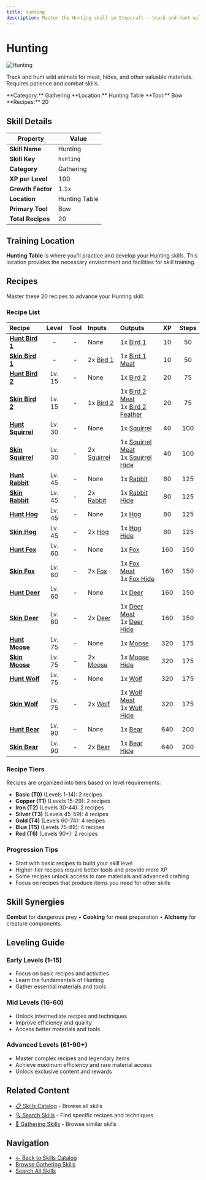 ```yaml
---
title: Hunting
description: Master the Hunting skill in Stepcraft - track and hunt wild animals for meat, hides, and other valuable materials
---
```


# Hunting

<div className="flex items-start gap-6 mb-8">
  <div className="flex-shrink-0">
    <img src="/assets/icons/hunting.png" alt="Hunting" className="w-24 h-24 border rounded-lg" />
  </div>
  <div className="flex-1">
    <div className="space-y-2">
      <p className="text-lg text-muted-foreground">Track and hunt wild animals for meat, hides, and other valuable materials. Requires patience and combat skills.</p>
      <div className="flex flex-wrap gap-4 text-sm">
        <span className="px-2 py-1 bg-blue-100 dark:bg-blue-900 rounded-md">
          **Category:** Gathering
        </span>
        <span className="px-2 py-1 bg-purple-100 dark:bg-purple-900 rounded-md">
          **Location:** Hunting Table
        </span>
        <span className="px-2 py-1 bg-green-100 dark:bg-green-900 rounded-md">
          **Tool:** Bow
        </span>
        <span className="px-2 py-1 bg-amber-100 dark:bg-amber-900 rounded-md">
          **Recipes:** 20
        </span>
      </div>
    </div>
  </div>
</div>

## Skill Details

| Property | Value |
|----------|-------|
| **Skill Name** | Hunting |
| **Skill Key** | `hunting` |
| **Category** | Gathering |
| **XP per Level** | 100 |
| **Growth Factor** | 1.1x |
| **Location** | Hunting Table |
| **Primary Tool** | Bow |
| **Total Recipes** | 20 |

## Training Location

**Hunting Table** is where you'll practice and develop your Hunting skills. This location provides the necessary environment and facilities for skill training.


## Recipes

Master these 20 recipes to advance your Hunting skill:

### Recipe List

| Recipe | Level | Tool | Inputs | Outputs | XP | Steps |
|:-------|:-----:|:----:|:-------|:--------|:--:|:-----:|
| <a id="hunt_bird_1"></a>**[Hunt Bird 1](/docs/resources/individual/bird_1)** | - | - | None | 1x [Bird 1](/docs/resources/individual/bird_1) | 10 | 50 |
| <a id="skin_bird_1"></a>**[Skin Bird 1](/docs/resources/individual/bird_1_meat)** | - | - | 2x [Bird 1](/docs/resources/individual/bird_1) | 1x [Bird 1 Meat](/docs/resources/individual/bird_1_meat) | 10 | 50 |
| <a id="hunt_bird_2"></a>**[Hunt Bird 2](/docs/resources/individual/bird_2)** | Lv. 15 | - | None | 1x [Bird 2](/docs/resources/individual/bird_2) | 20 | 75 |
| <a id="skin_bird_2"></a>**[Skin Bird 2](/docs/resources/individual/bird_2_meat)** | Lv. 15 | - | 1x [Bird 2](/docs/resources/individual/bird_2) | 1x [Bird 2 Meat](/docs/resources/individual/bird_2_meat)<br/>1x [Bird 2 Feather](/docs/resources/individual/bird_2_feather) | 20 | 75 |
| <a id="hunt_squirrel"></a>**[Hunt Squirrel](/docs/resources/individual/squirrel)** | Lv. 30 | - | None | 1x [Squirrel](/docs/resources/individual/squirrel) | 40 | 100 |
| <a id="skin_squirrel"></a>**[Skin Squirrel](/docs/resources/individual/squirrel_meat)** | Lv. 30 | - | 2x [Squirrel](/docs/resources/individual/squirrel) | 1x [Squirrel Meat](/docs/resources/individual/squirrel_meat)<br/>1x [Squirrel Hide](/docs/resources/individual/squirrel_hide) | 40 | 100 |
| <a id="hunt_rabbit"></a>**[Hunt Rabbit](/docs/resources/individual/rabbit)** | Lv. 45 | - | None | 1x [Rabbit](/docs/resources/individual/rabbit) | 80 | 125 |
| <a id="skin_rabbit"></a>**[Skin Rabbit](/docs/resources/individual/rabbit_hide)** | Lv. 45 | - | 2x [Rabbit](/docs/resources/individual/rabbit) | 1x [Rabbit Hide](/docs/resources/individual/rabbit_hide) | 80 | 125 |
| <a id="hunt_hog"></a>**[Hunt Hog](/docs/resources/individual/hog)** | Lv. 45 | - | None | 1x [Hog](/docs/resources/individual/hog) | 80 | 125 |
| <a id="skin_hog"></a>**[Skin Hog](/docs/resources/individual/hog_hide)** | Lv. 45 | - | 2x [Hog](/docs/resources/individual/hog) | 1x [Hog Hide](/docs/resources/individual/hog_hide) | 80 | 125 |
| <a id="hunt_fox"></a>**[Hunt Fox](/docs/resources/individual/fox)** | Lv. 60 | - | None | 1x [Fox](/docs/resources/individual/fox) | 160 | 150 |
| <a id="skin_fox"></a>**[Skin Fox](/docs/resources/individual/fox_meat)** | Lv. 60 | - | 2x [Fox](/docs/resources/individual/fox) | 1x [Fox Meat](/docs/resources/individual/fox_meat)<br/>1x [Fox Hide](/docs/resources/individual/fox_hide) | 160 | 150 |
| <a id="hunt_deer"></a>**[Hunt Deer](/docs/resources/individual/deer)** | Lv. 60 | - | None | 1x [Deer](/docs/resources/individual/deer) | 160 | 150 |
| <a id="skin_deer"></a>**[Skin Deer](/docs/resources/individual/deer_meat)** | Lv. 60 | - | 2x [Deer](/docs/resources/individual/deer) | 1x [Deer Meat](/docs/resources/individual/deer_meat)<br/>1x [Deer Hide](/docs/resources/individual/deer_hide) | 160 | 150 |
| <a id="hunt_moose"></a>**[Hunt Moose](/docs/resources/individual/moose)** | Lv. 75 | - | None | 1x [Moose](/docs/resources/individual/moose) | 320 | 175 |
| <a id="skin_moose"></a>**[Skin Moose](/docs/resources/individual/moose_hide)** | Lv. 75 | - | 2x [Moose](/docs/resources/individual/moose) | 1x [Moose Hide](/docs/resources/individual/moose_hide) | 320 | 175 |
| <a id="hunt_wolf"></a>**[Hunt Wolf](/docs/resources/individual/wolf)** | Lv. 75 | - | None | 1x [Wolf](/docs/resources/individual/wolf) | 320 | 175 |
| <a id="skin_wolf"></a>**[Skin Wolf](/docs/resources/individual/wolf_meat)** | Lv. 75 | - | 2x [Wolf](/docs/resources/individual/wolf) | 1x [Wolf Meat](/docs/resources/individual/wolf_meat)<br/>1x [Wolf Hide](/docs/resources/individual/wolf_hide) | 320 | 175 |
| <a id="hunt_bear"></a>**[Hunt Bear](/docs/resources/individual/bear)** | Lv. 90 | - | None | 1x [Bear](/docs/resources/individual/bear) | 640 | 200 |
| <a id="skin_bear"></a>**[Skin Bear](/docs/resources/individual/bear_hide)** | Lv. 90 | - | 2x [Bear](/docs/resources/individual/bear) | 1x [Bear Hide](/docs/resources/individual/bear_hide) | 640 | 200 |

### Recipe Tiers

Recipes are organized into tiers based on level requirements:

- **Basic (T0)** (Levels 1-14): 2 recipes
- **Copper (T1)** (Levels 15-29): 2 recipes
- **Iron (T2)** (Levels 30-44): 2 recipes
- **Silver (T3)** (Levels 45-59): 4 recipes
- **Gold (T4)** (Levels 60-74): 4 recipes
- **Blue (T5)** (Levels 75-89): 4 recipes
- **Red (T6)** (Levels 90+): 2 recipes

### Progression Tips

- Start with basic recipes to build your skill level
- Higher-tier recipes require better tools and provide more XP
- Some recipes unlock access to rare materials and advanced crafting
- Focus on recipes that produce items you need for other skills


## Skill Synergies

**Combat** for dangerous prey • **Cooking** for meat preparation • **Alchemy** for creature components

## Leveling Guide

### Early Levels (1-15)
- Focus on basic recipes and activities
- Learn the fundamentals of Hunting
- Gather essential materials and tools

### Mid Levels (16-60)
- Unlock intermediate recipes and techniques
- Improve efficiency and quality
- Access better materials and tools

### Advanced Levels (61-90+)
- Master complex recipes and legendary items
- Achieve maximum efficiency and rare material access
- Unlock exclusive content and rewards

## Related Content

- [📋 Skills Catalog](/docs/skills) - Browse all skills
- [🔍 Search Skills](/search) - Find specific recipes and techniques
- [📝 Gathering Skills](/docs/skills#gathering) - Browse similar skills

## Navigation

- [← Back to Skills Catalog](/docs/skills)
- [Browse Gathering Skills](/docs/skills#gathering)
- [Search All Skills](/search)
